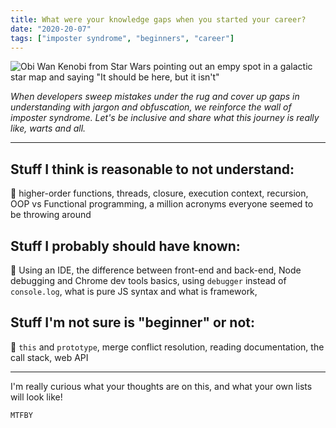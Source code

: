 ```yaml
---
title: What were your knowledge gaps when you started your career?
date: "2020-20-07"
tags: ["imposter syndrome", "beginners", "career"]
---
```


![Obi Wan Kenobi from Star Wars pointing out an empy spot in a galactic star map and saying "It should be here, but it isn't"](https://dev-to-uploads.s3.amazonaws.com/i/nu6lsnaortmr9n8hj6iz.gif)

_When developers sweep mistakes under the rug and cover up gaps in understanding with jargon and obfuscation, we reinforce the wall of imposter syndrome. Let's be inclusive and share what this journey is really like, warts and all._

---

## **Stuff I think is reasonable to not understand:**

📌 higher-order functions, threads, closure, execution context, recursion, OOP vs Functional programming, a million acronyms everyone seemed to be throwing around

## **Stuff I probably should have known:**

📌 Using an IDE, the difference between front-end and back-end, Node debugging and Chrome dev tools basics, using `debugger` instead of `console.log`, what is pure JS syntax and what is framework,

## **Stuff I'm not sure is "beginner" or not:**

📌 `this` and `prototype`, merge conflict resolution, reading documentation, the call stack, web API

---

I'm really curious what your thoughts are on this, and what your own lists will look like!

`MTFBY`
